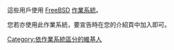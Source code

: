 這些用戶使用 [[FreeBSD|FreeBSD]] [[作業系統|作業系統]]。

您若亦使用此作業系統，要宣告時在您的介紹頁中加入{{tl|User FreeBSD}}即可。

[[Category:依作業系統區分的維基人|Category:依作業系統區分的維基人]]